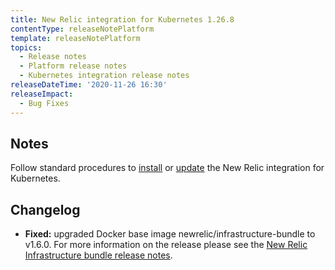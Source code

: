 ```yaml
---
title: New Relic integration for Kubernetes 1.26.8
contentType: releaseNotePlatform
template: releaseNotePlatform
topics:
  - Release notes
  - Platform release notes
  - Kubernetes integration release notes
releaseDateTime: '2020-11-26 16:30'
releaseImpact:
  - Bug Fixes
---
```


## Notes

Follow standard procedures to [install](/docs/integrations/host-integrations/host-integrations-list/kubernetes-monitoring-integration#install) or [update](/docs/integrations/host-integrations/host-integrations-list/kubernetes-monitoring-integration#update) the New Relic integration for Kubernetes.

## Changelog

* **Fixed:** upgraded Docker base image newrelic/infrastructure-bundle to v1.6.0. For more information on the release please see the [New Relic Infrastructure bundle release notes](https://github.com/newrelic/infrastructure-bundle/releases).
